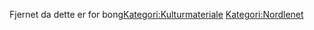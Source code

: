 {{title:Flækbladstobak}}
{{author:undefined}}
{{timestamp:2019-06-20T15:49:50Z}}
{{copyright:Flækbladstobak}}
Fjernet da dette er for bong[[Kategori:Kulturmateriale]]
[[Kategori:Nordlenet]]